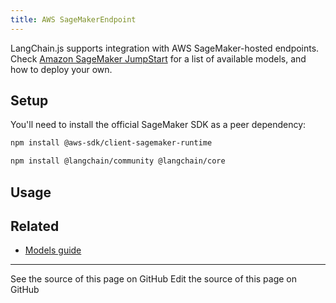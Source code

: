 ```yaml
---
title: AWS SageMakerEndpoint
---
```


LangChain.js supports integration with AWS SageMaker-hosted endpoints. Check [Amazon SageMaker JumpStart](https://aws.amazon.com/sagemaker/jumpstart/) for a list of available models, and how to deploy your own.

## Setup

You'll need to install the official SageMaker SDK as a peer dependency:

```bash npm
npm install @aws-sdk/client-sagemaker-runtime
```

<IntegrationInstallTooltip/>

```bash npm
npm install @langchain/community @langchain/core
```

## Usage


<SagemakerEndpoint />

## Related


- [Models guide](/oss/javascript/langchain/models)

---

<CardGroup cols={2}>
  <Card title="View Source" icon="eye" href="https://github.com/langchain-ai/docs/blob/main/src/oss/javascript/integrations/llms/aws_sagemaker.mdx">
    See the source of this page on GitHub
  </Card>
  <Card title="Edit Source" icon="pen-to-square" href="https://github.com/langchain-ai/docs/edit/main/src/oss/javascript/integrations/llms/aws_sagemaker.mdx">
    Edit the source of this page on GitHub
  </Card>
</CardGroup>
